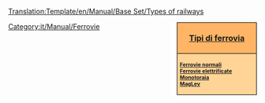 <noinclude>[[Translation:Template/en/Manual/Base Set/Types of railways]]</noinclude><div style="float:right; padding-left:12px; background:#ffffff;">
<div style="width:150px; border:1px solid #000000; background:#ffb466; padding:5px; -moz-border-radius-topleft:5px; -moz-border-radius-topright:5px; font-size: 12pt;">
<center><strong><font size="3">[[it/Manual/Base Set/Tipi di ferrovia|Tipi di ferrovia]]</font></strong></center>
</div>
<div style="width:150px;  border:1px solid black; border-top-width: 0px; background:#ffd496; padding:5px; -moz-border-radius-bottomleft:5px; -moz-border-radius-bottomright:8px; font-size: 8pt;">
<strong>
[[it/Manual/Base Set/Ferrovie|Ferrovie normali]]<br/>
[[it/Manual/Base Set/Ferrovie elettrificate|Ferrovie elettrificate]]<br/>
[[it/Manual/Base Set/Monorotaia|Monotoraia]]<br/>
[[it/Manual/Base Set/MagLev|MagLev]]
</strong>
</div>
</div>
<includeonly>[[Category:it/Manual/Ferrovie]]</includeonly>
